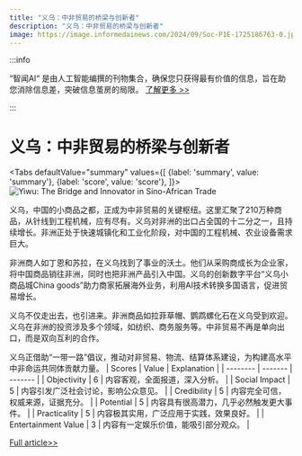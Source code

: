 ```yaml
---
title: "义乌：中非贸易的桥梁与创新者"
description: "义乌：中非贸易的桥梁与创新者"
image: https://image.informedainews.com/2024/09/Soc-P1E-1725186763-0.jpg
---
```



:::info

“智闻AI“ 是由人工智能编撰的刊物集合，确保您只获得最有价值的信息，旨在助您消除信息差，突破信息茧房的局限。  [了解更多 >>](/)

:::

# 义乌：中非贸易的桥梁与创新者


<Tabs
	defaultValue="summary"
	values={[
	{label: 'summary', value: 'summary'},
	{label: 'score', value: 'score'},
]}>
<TabItem value="summary">
<img
  src="https://image.informedainews.com/2024/09/Soc-P1E-1725186763-0.jpg"
  alt="Yiwu: The Bridge and Innovator in Sino-African Trade"
/>



义乌，中国的小商品之都，正成为中非贸易的关键枢纽。这里汇聚了210万种商品，从针线到工程机械，应有尽有。义乌对非洲的出口占全国的十二分之一，且持续增长。非洲正处于快速城镇化和工业化阶段，对中国的工程机械、农业设备需求巨大。

非洲商人如丁恩和苏拉，在义乌找到了事业的沃土。他们从采购商成长为企业家，将中国商品销往非洲，同时也把非洲产品引入中国。义乌的创新数字平台“义乌小商品城China goods”助力商家拓展海外业务，利用AI技术转换多国语言，促进贸易增长。

义乌不仅走出去，也引进来。非洲商品如拉菲草帽、鹦鹉螺化石在义乌受到欢迎。义乌在非洲的投资涉及多个领域，如纺织、商务服务等。中非贸易不再是单向出口，而是双向互利的合作。

义乌正借助“一带一路”倡议，推动对非贸易、物流、结算体系建设，为构建高水平中非命运共同体贡献力量。
</TabItem>
<TabItem value="score">
	| Scores     | Value   | Explanation |
	| -------- | ------- | ------- |
	| Objectivity  | 6    | 内容客观，全面报道，深入分析。    |
	| Social Impact | 5     | 内容引发广泛社会讨论，影响公众意见。    |
	| Credibility    | 5    | 内容完全可信，权威来源，证据充分。    |
	| Potential    | 5    | 内容具有很高潜力，几乎必然触发更大事件。    |
	| Practicality    | 5    | 内容极其实用，广泛应用于实践，效果良好。    |
	| Entertainment Value    | 3    | 内容有一定娱乐价值，能吸引部分观众。    |
</TabItem>
</Tabs>

[Full article>>](https://china.cankaoxiaoxi.com/#/detailsPage/ruick/becf2ed73ac34cf390263baaed02e7ba/1/2024-09-01)
